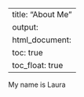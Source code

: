   
---
title: "About Me"
output: 
  html_document:
    toc: true
    toc_float: true
---

My name is Laura